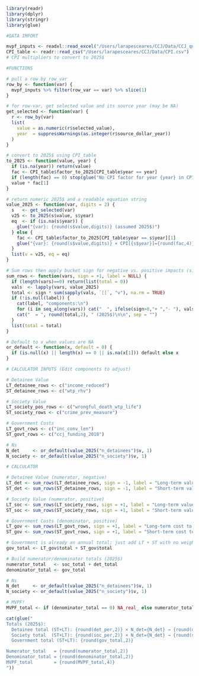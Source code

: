```r
library(readr)
library(dplyr)
library(stringr)
library(glue)
```

```r
#DATA IMPORT

mvpf_inputs <- readxl::read_excel("/Users/larapesceares/CCJ/Data/CCJ_quantified_values.xlsx")
CPI_table <- readr::read_csv("/Users/larapesceares/CCJ/Data/CPI.csv") 
# CPI multipliers to convert to 2025$
```

```r
#FUNCTIONS

# pull a row by row_var
row_by <- function(var) {
  mvpf_inputs %>% filter(row_var == var) %>% slice(1)
}

# for row-var, get selected value and its source year (may be NA)
get_selected <- function(var) {
  r <- row_by(var)
  list(
    value = as.numeric(r$selected_value),
    year  = suppressWarnings(as.integer(r$source_dollar_year))
  )
}

# convert to 2025$ using CPI_table
to_2025 <- function(value, year) {
  if (is.na(year)) return(value)
  fac <- CPI_table$factor_to_2025[CPI_table$year == year]
  if (length(fac) == 0) stop(glue("No CPI factor for year {year} in CPI_table."), call. = FALSE)
  value * fac[1]
}

# return numeric 2025$ and a readable equation string
value_2025 <- function(var, digits = 2) {
  s   <- get_selected(var)
  v25 <- to_2025(s$value, s$year)
  eq  <- if (is.na(s$year)) {
    glue("{var}: {round(s$value,digits)} (assumed 2025$)")
  } else {
    fac <- CPI_table$factor_to_2025[CPI_table$year == s$year][1]
    glue("{var}: {round(s$value,digits)} × CPI[{s$year}]={round(fac,4)} = {round(v25,digits)} (2025$)")
  }
  list(v = v25, eq = eq)
}

# Sum rows then apply bucket sign for negative vs. positive impacts (sign = +1 or −1 in editable)
sum_rows <- function(vars, sign = +1, label = NULL) {
  if (length(vars)==0) return(list(total = 0))
  vals  <- lapply(vars, value_2025)
  total <- sign * sum(sapply(vals, `[[`, "v"), na.rm = TRUE)
  if (!is.null(label)) {
    cat(label, "components:\n")
    for (i in seq_along(vars)) cat("  ", ifelse(sign>0,"+ ","- "), vals[[i]]$eq, "\n", sep = "")
    cat("  = ", round(total,2), " (2025$)\n\n", sep = "")
  }
  list(total = total)
}

# Default to x when values are NA
or_default <- function(x, default = 0) {
  if (is.null(x) || length(x) == 0 || is.na(x[1])) default else x
}
```

```r
# CALCULATOR INPUTS (Edit components to adjust)

# Detainee Value
LT_detainee_rows <- c("income_reduced")  
ST_detainee_rows <- c("wtp_rhv") 

# Society Value
LT_society_pos_rows <- c("wrongful_death_wtp_life")  
ST_society_rows <- c("crime_prev_measure")        

# Government Costs
LT_govt_rows <- c("inc_conv_len")  
ST_govt_rows <- c("ccj_funding_2018")                                

# Ns
N_det     <- or_default(value_2025("n_detainees")$v, 1)
N_society <- or_default(value_2025("n_society")$v, 1)

```

```r
# CALCULATOR

# Detainee Value (numerator, negative)
LT_det <- sum_rows(LT_detainee_rows, sign = -1, label = "Long-term value to detainee")
ST_det <- sum_rows(ST_detainee_rows, sign = -1, label = "Short-term value to detainee")

# Society Value (numerator, positive)
LT_soc <- sum_rows(LT_society_rows, sign = +1, label = "Long-term value to society")
ST_soc <- sum_rows(ST_society_rows, sign = +1, label = "Short-term value to society")

# Government Costs (denominator, positive)
LT_gov <- sum_rows(LT_govt_rows, sign = +1, label = "Long-term cost to government")
ST_gov <- sum_rows(ST_govt_rows, sign = +1, label = "Short-term cost to government")

# Government is already an annual total; just add LT + ST with no weights
gov_total <- LT_gov$total + ST_gov$total

# Build numerator/denominator totals (2025$)
numerator_total   <- soc_total + det_total
denominator_total <- gov_total

# Ns
N_det     <- or_default(value_2025("n_detainees")$v, 1)
N_society <- or_default(value_2025("n_society")$v, 1)

# MVPF!
MVPF_total <- if (denominator_total == 0) NA_real_ else numerator_total / denominator_total

cat(glue("
Totals (2025$):
  Detainee total (ST+LT): {round(det_per,2)} × N_det={N_det} → {round(det_total,2)}
  Society total  (ST+LT): {round(soc_per,2)} × N_det={N_det} → {round(soc_total,2)}
  Government total (ST+LT): {round(gov_total,2)}

Numerator_total   = {round(numerator_total,2)}
Denominator_total = {round(denominator_total,2)}
MVPF_total        = {round(MVPF_total,4)}
"))

```